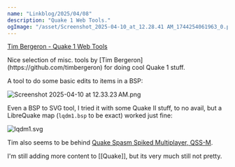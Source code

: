 ```yaml
---
name: "Linkblog/2025/04/08"
description: "Quake 1 Web Tools."
ogImage: "/asset/Screenshot_2025-04-10_at_12.28.41 AM_1744254061963_0.png"
---
```


[Tim Bergeron - Quake 1 Web Tools](https://q1tools.github.io/)

<div class="ml-[2rem] mb-8">
Nice selection of misc. tools by [Tim Bergeron](https://github.com/timbergeron) for doing cool Quake 1 stuff.

A tool to do some basic edits to items in a BSP:

<Image src='/asset/Screenshot_2025-04-10_at_12.33.23 AM_1744254228086_0.png' alt='Screenshot 2025-04-10 at 12.33.23 AM.png' width={3436} height={1760} />

Even a BSP to SVG tool, I tried it with some Quake II stuff, to no avail, but a LibreQuake map (`lqdm1.bsp` to be exact) worked just fine:

<Image src='/asset/lqdm1_1744253994582_0.svg' alt='lqdm1.svg' width={800} height={800} />

Tim also seems to be behind [Quake Spasm Spiked Multiplayer, QSS-M](https://qssm.quakeone.com/).

<div class="w-full h-4"></div>

I'm still adding more content to [[Quake]], but its very much still not pretty.

</div>
